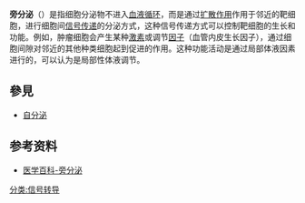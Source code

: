 {{medical}}
'''旁分泌'''（{{lang-en|paracrine}}）是指细胞分泌物不进入[[血液循环|血液循环]]，而是通过[[扩散作用|扩散作用]]作用于邻近的靶细胞，进行细胞间[[信号传递|信号传递]]的分泌方式，这种信号传递方式可以控制靶细胞的生长和功能。例如，肿瘤细胞会产生某种[[激素|激素]]或调节[[因子|因子]]（血管内皮生长因子），通过细胞间隙对邻近的其他种类细胞起到促进的作用。这种功能活动是通过局部体液因素进行的，可以认为是局部性体液调节。

==參見==
*[[自分泌信號傳送|自分泌]]

==参考资料==
*[http://www.a-hospital.com/w/%E6%97%81%E5%88%86%E6%B3%8C 医学百科-旁分泌] {{Wayback|url=http://www.a-hospital.com/w/%E6%97%81%E5%88%86%E6%B3%8C |date=20200218081911 }}

{{细胞信号传送}}

[[分类:信号转导|分类:信号转导]]
{{medical-stub}}